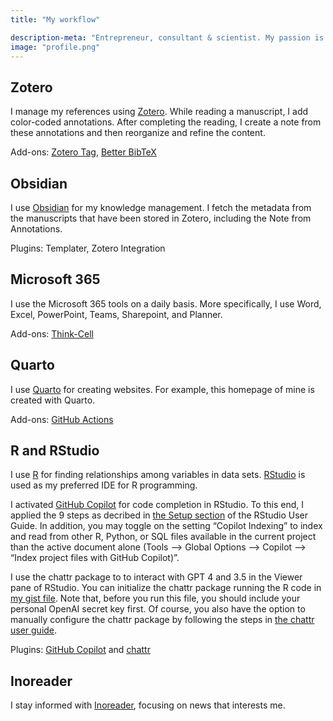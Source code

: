 ```yaml
---
title: "My workflow"

description-meta: "Entrepreneur, consultant & scientist. My passion is finding the right answers with observational data, computer code and human intelligence."
image: "profile.png"
---
```

  
## Zotero
  
I manage my references using [Zotero](https://zotero.org/). While reading a manuscript, I add color-coded annotations. After completing the reading, I create a note from these annotations and then reorganize and refine the content.

Add-ons: [Zotero Tag](https://github.com/windingwind/zotero-actions-tags), [Better BibTeX](https://github.com/retorquere/zotero-better-bibtex)

## Obsidian

I use [Obsidian](https://obsidian.md/) for my knowledge management. I fetch the metadata from the manuscripts that have been stored in Zotero, including the Note from Annotations.

Plugins: Templater, Zotero Integration

## Microsoft 365

I use the Microsoft 365 tools on a daily basis. More specifically, I use Word, Excel, PowerPoint, Teams, Sharepoint, and Planner.

Add-ons: [Think-Cell](https://www.think-cell.com/en/)

## Quarto

I use [Quarto](https://quarto.org/) for creating websites. For example, this homepage of mine is created with Quarto.

Add-ons: [GitHub Actions](https://github.com/features/actions)

## R and RStudio

I use [R](https://www.r-project.org/) for finding relationships among variables in data sets. [RStudio](https://posit.co/downloads/) is used as my preferred IDE for R programming.

I activated [GitHub Copilot](https://github.com/features/copilot) for code completion in RStudio. To this end, I applied the 9 steps as decribed in [the Setup section](https://docs.posit.co/ide/user/ide/guide/tools/copilot.html#setup) of the RStudio User Guide. In addition, you may toggle on the setting "Copilot Indexing" to index and read from other R, Python, or SQL files available in the current project than the active document alone (Tools --> Global Options --> Copilot --> “Index project files with GitHub Copilot)”.

I use the chattr package to to interact with GPT 4 and 3.5 in the Viewer pane of RStudio. You can initialize the chattr package running the R code in [my gist file](https://gist.github.com/pjastam/ec0e664fb2d620107873aba6e0f3d621). Note that, before you run this file, you should include your personal OpenAI secret key first. Of course, you also have the option to manually configure the chattr package by following the steps in [the chattr user guide](https://mlverse.github.io/chattr/).

Plugins: [GitHub Copilot](https://github.com/features/copilot) and [chattr](https://mlverse.github.io/chattr/)

## Inoreader

I stay informed with [Inoreader](https://www.inoreader.com/), focusing on news that interests me.
